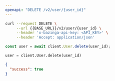 ```yaml
---
openapi: "DELETE /v2/user/{user_id}"
---
```


<RequestExample>

```bash Shell
curl --request DELETE \
     --url {{BASE_URL}}/v2/user/{user_id} \
     --header 'x-bazinga-api-key: <API_KEY>' \
     --header 'Accept: application/json'
```

```js JavaScript
const user = await client.User.delete(user_id);
```

```python Python
user = client.User.delete(user_id)
```

</RequestExample>

<ResponseExample>

```json Example
{
  "success": true
}
```

</ResponseExample>
